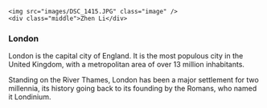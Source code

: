 <head>
<link rel="stylesheet" href="https://use.fontawesome.com/releases/v5.1.1/css/all.css" integrity="sha384-O8whS3fhG2OnA5Kas0Y9l3cfpmYjapjI0E4theH4iuMD+pLhbf6JI0jIMfYcK3yZ" crossorigin="anonymous">
</head>

<section>
  <div class="img-circle">
    <img src="images/DSC_1415.JPG" class="image" />
    <div class="middle">Zhen Li</div>
  </div>
  
  <article>
    <h1>London</h1>
    <p>London is the capital city of England. It is the most populous city in the  United Kingdom, with a metropolitan area of over 13 million inhabitants.</p>
    <p>Standing on the River Thames, London has been a major settlement for two millennia, its history going back to its founding by the Romans, who named it Londinium.</p>
  </article>
</section>


<footer>
  <a href="https://www.instagram.com/_mcros_/">
    <span style="font-size: 36px; color: white;">
      <i class="fab fa-instagram"></i>
    </span>
  </a>
  <a href="https://github.com/macros29/">
    <span style="font-size: 36px; color: white;">
      <i class="fab fa-github-square"></i>
    </span>
  </a>
  <a href="https://www.linkedin.com/in/zhen-li-45a9a251/">
    <span style="font-size: 36px; color: white;">
      <i class="fab fa-linkedin"></i>
    </span>
  </a>
  
  
</footer>